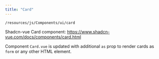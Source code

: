 ```yaml
---
title: "Card"
---
```


`/resources/js/Components/ui/card`

Shadcn-vue Card component: https://www.shadcn-vue.com/docs/components/card.html

Component `Card.vue` is updated with additional `as` prop to render cards as `form` or any other HTML element.
